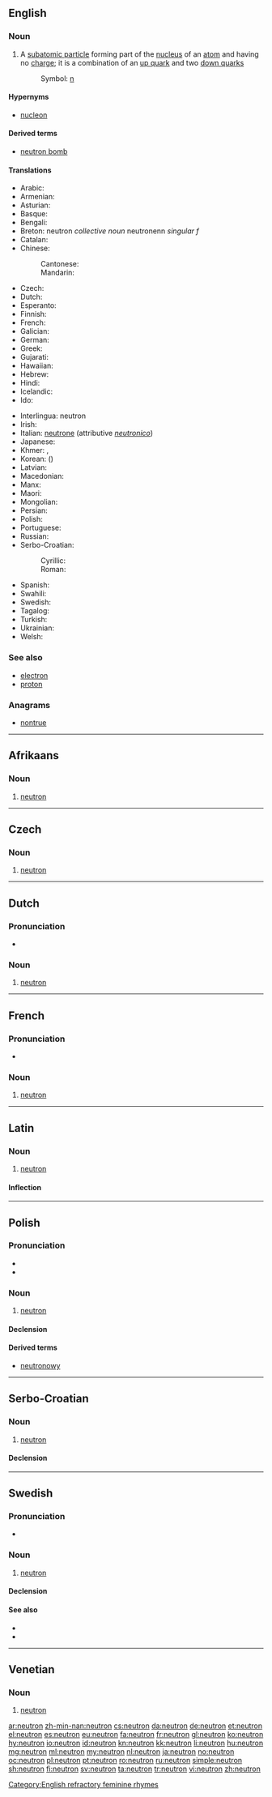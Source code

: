 {{also|Neutron|neutrón}}
==English==

===Noun===
{{wikipedia}}
{{en-noun}}

# {{context|particle|lang=en}} A [[subatomic particle]] forming part of the [[nucleus]] of an [[atom]] and having no [[charge]]; it is a combination of an [[up quark]] and two [[down quark]]s
#: Symbol: [[n]]

====Hypernyms====
* [[nucleon]]

====Derived terms====
* [[neutron bomb]]

====Translations====
{{trans-top|subatomic particle}}
* Arabic: {{t|ar|نيوترون|m|tr=nyutruun}}
* Armenian: {{t|hy|նեյտրոն|tr=neytron}}
* Asturian: {{t|ast|neutrón|m}}
* Basque: {{t|eu|neutroi}}
* Bengali: {{t|bn|নিউট্রন|sc=Beng}}
* Breton: neutron ''collective noun'' neutronenn ''singular f''
* Catalan: {{t|ca|neutró}}
* Chinese:
*: Cantonese: {{t|yue|中子|tr=jung1 ji2|sc=Hant}}
*: Mandarin: {{t+|cmn|中子|tr=zhōngzǐ|sc=Hani}}
* Czech: {{t+|cs|neutron|m}}
* Dutch: {{t+|nl|neutron|n}}
* Esperanto: {{t|eo|neŭtrono}}
* Finnish: {{t+|fi|neutroni}}
* French: {{t+|fr|neutron|m}}
* Galician: {{t+|gl|neutrón|m}}
* German: {{t+|de|Neutron|n}}
* Greek: {{t+|el|νετρόνιο|n|tr=netronio}}
* Gujarati: {{t|gu|નપુંસણુ|tr=napunsaṇu|sc=Gujr}}
* Hawaiian: {{t|haw|huna hohoki}}
* Hebrew: {{t+|he|נֵיטרוֹן}}
* Hindi: {{t|hi|नपुंसणु|tr=napunsaṇu|sc=Deva}}
* Icelandic: {{t+|is|nifteind|f}}
* Ido: {{t+|io|neutrono}}
{{trans-mid}}
* Interlingua: neutron
* Irish: {{t|ga|neodrón|m}}
* Italian: [[neutrone]] {{g|m}} (attributive ''[[neutronico]]'')
* Japanese: {{t+|ja|中性子|tr=ちゅうせいし, chūseishi}}
* Khmer: {{t|km|អព្យាកតាណូ|tr=ak pyeak ta no|sc=Khmr}}, {{t|km|ណឺត្រុង|tr=ner trong|sc=Khmr}}
* Korean: {{t+|ko|중성자|tr=jungseongja|sc=Hang}} ({{t+|ko|中性子|sc=Hani}})
* Latvian: {{t|lv|neitrons|m}}
* Macedonian: {{t|mk|неутрон|m|tr=neutrón}}
* Manx: {{t|gv|naeearane}}
* Maori: {{t|mi|iramoe}}
* Mongolian: {{t|mn|нейтрон|tr=neytron|sc=Cyrl}}
* Persian: {{t+|fa|نوترون}}
* Polish: {{t+|pl|neutron|m}}
* Portuguese: {{t+|pt|nêutron|m}}
* Russian: {{t+|ru|нейтрон|m|tr=nejtrón}}
* Serbo-Croatian:
*: Cyrillic: {{t|sh|неу̀тро̄н|m}}
*: Roman: {{t|sh|neùtrōn|m}}
* Spanish: {{t+|es|neutrón}}
* Swahili: {{t|sw|nyutroni}}
* Swedish: {{t+|sv|neutron|c}}
* Tagalog: {{t|tl|awansik}}
* Turkish: {{t+|tr|nötron}}
* Ukrainian: {{t|uk|нейтрон|m|tr=neytron|sc=Cyrl}}
* Welsh: {{t|cy|niwtron}}
{{trans-bottom}}

===See also===
* [[electron]]
* [[proton]]

===Anagrams===
* [[nontrue#English|nontrue]]

[[Category:English refractory feminine rhymes]]

----

==Afrikaans==
{{wikipedia|lang=af}}

===Noun===
{{af-noun|neutrone}}

# {{context|physics|lang=af}} [[#English|neutron]]

----

==Czech==

===Noun===
{{cs-noun|g=m}}

# [[#English|neutron]]

----

==Dutch==
===Pronunciation===
* {{audio|Nl-neutron.ogg|Audio|lang=nl}}
{{hyphenation|neu|tron|lang=nl}}
===Noun===
{{nl-noun|n|-:en|neutrontje|dim2=neutroontje}}

# {{context|physics|lang=nl}} [[#English|neutron]]



----

==French==
{{wikipedia|lang=fr}}

===Pronunciation===
* {{audio|Fr-Paris--neutron.ogg|Audio (Paris)|lang=fr}}

===Noun===
{{fr-noun|m}}

# {{context|particle|lang=fr}} [[#English|neutron]]

----

==Latin==

===Noun===
{{wikipedia|lang=la}}
{{la-noun|neutron|neutronis|neutrōnis|n|third}}

# {{context|physics|lang=la}} [[#English|neutron]]

====Inflection====
{{la-decl-3rd|neutron|neutrōn}}

----

==Polish==

===Pronunciation===
* {{IPA|/n̪ɛˈut̪rɔn̪/|lang=pl}}
* {{audio|Pl-neutron.ogg|Audio|lang=pl}}

===Noun===
{{pl-noun|m}}

# {{context|physics|lang=pl}} [[#English|neutron]]

====Declension====
{{pl-decl-noun
|neutron|neutrony
|neutronu|neutronów
|neutronowi|neutronom
|neutron|neutrony
|neutronem|neutronami
|neutronie|neutronach
|neutronie|neutrony
}}

====Derived terms====
* [[neutronowy]]

----

==Serbo-Croatian==

===Noun===
{{sh-noun|g=m|head=neùtrōn|r|неутрон|неу̀тро̄н}}

# {{context|physics|lang=sh}} [[#English|neutron]]

====Declension====
{{sh-decl-noun
|neùtrōn|neutroni
|neutróna|neutrona
|neutronu|neutronima
|neutron|neutrone
|neutrone|neutroni
|neutronu|neutronima
|neutronom|neutronima
}}

----

==Swedish==
{{wikipedia|lang=sv}}

===Pronunciation===
* {{IPA|/neːɵˈtroːn/|lang=sv}}

===Noun===
{{sv-noun|c}}

# {{context|physics|lang=sv}} [[#English|neutron]]

====Declension====
{{sv-noun-reg-er}}

====See also====
* {{l|sv|proton}}
* {{l|sv|elektron}}

----

==Venetian==

===Noun===
{{wikipedia|lang=vec}}
{{vec-noun|neutr|m|on|uni}}

# {{context|physics|lang=vec}} [[#English|neutron]]

[[ar:neutron]]
[[zh-min-nan:neutron]]
[[cs:neutron]]
[[da:neutron]]
[[de:neutron]]
[[et:neutron]]
[[el:neutron]]
[[es:neutron]]
[[eu:neutron]]
[[fa:neutron]]
[[fr:neutron]]
[[gl:neutron]]
[[ko:neutron]]
[[hy:neutron]]
[[io:neutron]]
[[id:neutron]]
[[kn:neutron]]
[[kk:neutron]]
[[li:neutron]]
[[hu:neutron]]
[[mg:neutron]]
[[ml:neutron]]
[[my:neutron]]
[[nl:neutron]]
[[ja:neutron]]
[[no:neutron]]
[[oc:neutron]]
[[pl:neutron]]
[[pt:neutron]]
[[ro:neutron]]
[[ru:neutron]]
[[simple:neutron]]
[[sh:neutron]]
[[fi:neutron]]
[[sv:neutron]]
[[ta:neutron]]
[[tr:neutron]]
[[vi:neutron]]
[[zh:neutron]]